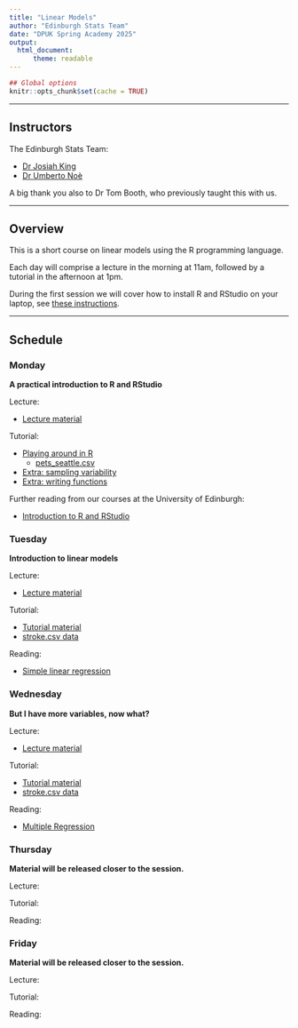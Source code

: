 ```yaml
---
title: "Linear Models"
author: "Edinburgh Stats Team"
date: "DPUK Spring Academy 2025"
output:
  html_document:
      theme: readable
---
```


```r
## Global options
knitr::opts_chunk$set(cache = TRUE)
```

---

## Instructors

The Edinburgh Stats Team:

- [Dr Josiah King](https://www.ed.ac.uk/profile/josiah-pj-king)
- [Dr Umberto Noè](https://www.ed.ac.uk/profile/umberto-noe)

A big thank you also to Dr Tom Booth, who previously taught this with us.

---

## Overview

This is a short course on linear models using the R programming language. 

Each day will comprise a lecture in the morning at 11am, followed by a tutorial in the afternoon at 1pm.

During the first session we will cover how to install R and RStudio on your laptop, see [these instructions](install-update-r.html).

---

## Schedule {.tabset .tabset-pills}


### Monday

**A practical introduction to R and RStudio**

Lecture:

- [Lecture material](DPUK_A_2025.html)

Tutorial:

- [Playing around in R](day1_practical/day1_exercises.R)
    - [pets_seattle.csv](day1_practical/pets_seattle.csv)
- [Extra: sampling variability](day1_practical/day1_extra_sampling.R)
- [Extra: writing functions](day1_practical/day1_extra_function.R)

Further reading from our courses at the University of Edinburgh:

- [Introduction to R and RStudio](https://uoepsy.github.io/dapr1/2122/labs/intro_r_rstudio_year1.html)


### Tuesday

**Introduction to linear models**

Lecture:

- [Lecture material](DPUK_B_2025.html)

Tutorial:

- [Tutorial material](day2_practical/day2_exercises.R)
- [stroke.csv data](day2_practical/stroke.csv)

Reading:

- [Simple linear regression](https://uoepsy.github.io/usmr/2425/labs/05b_slr.html)


### Wednesday

**But I have more variables, now what?**

Lecture:

- [Lecture material](JKDPUK_C_2025.html)

Tutorial:

- [Tutorial material](day3_practical/day3_exercises.R)
- [stroke.csv data](day3_practical/stroke.csv)

Reading:

- [Multiple Regression](https://uoepsy.github.io/usmr/2425/labs/07a_mlr.html)

<!-- Multiple linear regression

- Lecture
    + [Day 2 Slides](DPUK_2025_Day2.html#1)
    + [Salary 1](salary_lec.csv)

- Guided Practice
    + [R script](day2_practical.R)
    + [stroke.csv data](stroke.csv)
- Further reading from our courses at the University of Edinburgh:
    + [Multiple linear regression](https://uoepsy.github.io/dapr2/2324/labs/1_02_mlr.html)
    + [Multiple linear regression & Standardization](https://uoepsy.github.io/dapr2/2324/labs/1_03_mlr_stz.html)
    + [Model Comparison](https://uoepsy.github.io/dapr2/2324/labs/1_04_model_fit_comp.html) -->


### Thursday

**Material will be released closer to the session.**

Lecture:

Tutorial:

Reading:

<!-- Interactions

- Lecture
    + [Day 3 Slides](DPUK_2025_Day3.html#1)
    + [Salary 2](salary2.csv)
    + Salary 3 data (on it's way)

- Guided Practice
    + [R script](day3_practical.R)
    + [acer.csv data](acer.csv)

- Further reading from our courses at the University of Edinburgh:
    + [Interactions 1: Categorical*Continuous](https://uoepsy.github.io/dapr2/2324/labs/2_01_int1_nc.html)
    + [Interactions 2: Continuous*Continuous](https://uoepsy.github.io/dapr2/2324/labs/2_02_int2_nn.html)
    + [Interactions 3: Categorical*Categorical](https://uoepsy.github.io/dapr2/2324/labs/2_03_int3_cc.html) -->


### Friday

**Material will be released closer to the session.**

Lecture:

Tutorial:

Reading:

<!-- Assumptions and diagnostics

- Lecture
    + [Day 4 Slides](DPUK_2025_Day4.html#1)

- Guided Practice
    + [R script](day4_practical.R)
    + [Influencer data](sillydata.csv)
    + [Outliers, High Leverage, and Influential Points](out-lev-infl.pdf)

- Further reading from our courses at the University of Edinburgh:
    + [Assumptions & Diagnostics](https://uoepsy.github.io/dapr2/2324/labs/1_08_assump_diag.html)
    + [Writing up](https://uoepsy.github.io/dapr2/2324/labs/1_10_writeup_recap_blk2.html) -->




